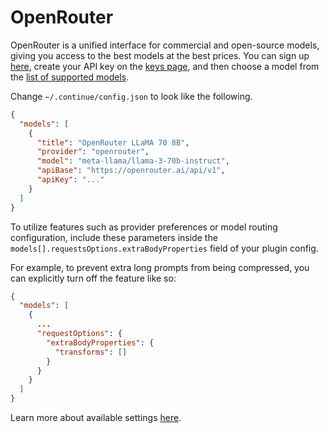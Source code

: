 
# OpenRouter

OpenRouter is a unified interface for commercial and open-source models, giving you access to the best models at the best prices. You can sign up [here](https://openrouter.ai/signup), create your API key on the [keys page](https://openrouter.ai/keys), and then choose a model from the [list of supported models](https://openrouter.ai/models).

Change `~/.continue/config.json` to look like the following.

```json title="config.json (Deprecated)"
{
  "models": [
    {
      "title": "OpenRouter LLaMA 70 8B",
      "provider": "openrouter",
      "model": "meta-llama/llama-3-70b-instruct",
      "apiBase": "https://openrouter.ai/api/v1",
      "apiKey": "..."
    }
  ]
}
```

To utilize features such as provider preferences or model routing configuration, include these parameters inside the `models[].requestsOptions.extraBodyProperties` field of your plugin config.

For example, to prevent extra long prompts from being compressed, you can explicitly turn off the feature like so:

```json title="config.json (Deprecated)"
{
  "models": [
    {
      ...
      "requestOptions": {
        "extraBodyProperties": {
          "transforms": []
        }
      }
    }
  ]
}
```

Learn more about available settings [here](https://openrouter.ai/docs).
